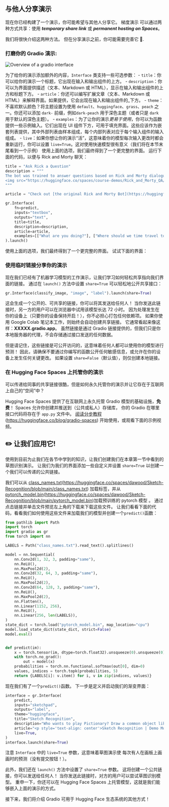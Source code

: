 ## 与他人分享演示 



现在你已经构建了一个演示，你可能希望与其他人分享它。 梯度演示
可以通过两种方式共享：使用 ***temporary share link*** 或 ***permanent hosting on Spaces***。

我们将很快介绍这两种方法。 但在分享演示之前，你可能需要完善它 💅.

### 打磨你的 Gradio 演示: 

![Overview of a gradio interface](https://huggingface.co/datasets/huggingface-course/documentation-images/resolve/main/en/chapter9/gradio-demo-overview.png "Overview of a gradio interface")

为了给你的演示添加额外的内容，`Interface` 类支持一些可选参数：
    - `title`：你可以给你的演示一个标题，它出现在输入和输出组件的上方。
    - `description`：你可以为界面提供描述（文本、Markdown 或 HTML），显示在输入和输出组件的上方和标题下方。
    - `article`：你还可以编写扩展文章（文本、Markdown 或 HTML）来解释界面。如果提供，它会出现在输入和输出组件的_下方。
    - `theme`：不喜欢默认颜色？将主题设置为使用 `default`、`huggingface`、`grass`、`peach` 之一。你还可以添加 `dark-` 前缀，例如`dark-peach` 用于深色主题（或者只是 `dark` 用于默认的深色主题）。
    - `examples`：为了让你的演示*更易于使用*，你可以为函数提供一些示例输入。它们出现在 UI 组件下方，可用于填充界面。这些应该作为嵌套列表提供，其中外部列表​​由样本组成，每个内部列表对应于每个输入组件的输入组成。
    - `live`：如果你想让你的演示“活”，这意味着你的模型每次输入更改时都会重新运行，你可以设置 `live=True`。这对使用快速模型很有意义（我们将在本节末尾看到一个示例）
使用上面的选项，我们最终得到了一个更完整的界面。 运行下面的代码，以便与 Rick and Morty 聊天：

```py
title = "Ask Rick a Question"
description = """
The bot was trained to answer questions based on Rick and Morty dialogues. Ask Rick anything!
<img src="https://huggingface.co/spaces/course-demos/Rick_and_Morty_QA/resolve/main/rick.png" width=200px>
"""

article = "Check out [the original Rick and Morty Bot](https://huggingface.co/spaces/kingabzpro/Rick_and_Morty_Bot)(https://huggingface.co/spaces/kingabzpro/Rick_and_Morty_Bot) that this demo is based off of."

gr.Interface(
    fn=predict,
    inputs="textbox",
    outputs="text",
    title=title,
    description=description,
    article=article,
    examples=[["What are you doing?"], ["Where should we time travel to?"]],
).launch()
```

使用上面的选项，我们最终得到了一个更完整的界面。 试试下面的界面：



### 使用临时链接分享你的演示 
现在我们已经有了机器学习模型的工作演示，让我们学习如何轻松共享指向我们界面的链接。
通过在 `launch()` 方法中设置 `share=True` 可以轻松地公开共享接口：

```python
gr.Interface(classify_image, "image", "label").launch(share=True)
```

这会生成一个公开的、可共享的链接，你可以将其发送给任何人！ 当你发送此链接时，另一方的用户可以在浏览器中试用该模型长达 72 小时。 因为处理发生在你的设备上（只要你的设备保持开启！），你不必担心打包任何依赖项。 如果你使用 Google Colab 笔记本工作，则始终会自动创建共享链接。 它通常看起来像这样：**XXXXX.gradio.app**。 虽然链接是通过 Gradio 链接提供的，但我们只是你本地服务器的代理，不会存储通过接口发送的任何数据。

但是请记住，这些链接是可公开访问的，这意味着任何人都可以使用你的模型进行预测！ 因此，请确保不要通过你编写的函数公开任何敏感信息，或允许在你的设备上发生任何关键更改。 如果设置 `share=False`（默认值），则仅创建本地链接。

### 在 Hugging Face Spaces 上托管你的演示 

可以传递给同事的共享链接很酷，但是如何永久托管你的演示并让它存在于互联网上自己的“空间”中？

Hugging Face Spaces 提供了在互联网上永久托管 Gradio 模型的基础设施，**免费**！ Spaces 允许你创建并推送到（公共或私人）存储库，
你的 Gradio 在哪里
接口代码将存在于 `app.py` 文件中。 [阅读分步教程](https://huggingface.co/blog/gradio-spaces)(https://huggingface.co/blog/gradio-spaces) 开始使用，或观看下面的示例视频。



## ✏️ 让我们应用它! 

使用到目前为止我们在各节中学到的知识，让我们创建我们在本章第一节中看到的草图识别演示。 让我们为我们的界面添加一些自定义并设置 `share=True` 以创建一个我们可以传递的公共链接。

我们可以从 [class_names.txt](https://huggingface.co/spaces/dawood/Sketch-Recognition/blob/main/class_names.txt)(https://huggingface.co/spaces/dawood/Sketch-Recognition/blob/main/class_names.txt) 加载标签，并从 [pytorch_model.bin](https://huggingface.co/spaces/dawood/Sketch-Recognition/blob/main/pytorch_model.bin)(https://huggingface.co/spaces/dawood/Sketch-Recognition/blob/main/pytorch_model.bin)加载预训练的 pytorch 模型 。 通过点击链接并单击文件预览左上角的下载来下载这些文件。 让我们看看下面的代码，看看我们如何使用这些文件来加载我们的模型并创建一个`predict()`函数：
```py
from pathlib import Path
import torch
import gradio as gr
from torch import nn

LABELS = Path("class_names.txt").read_text().splitlines()

model = nn.Sequential(
    nn.Conv2d(1, 32, 3, padding="same"),
    nn.ReLU(),
    nn.MaxPool2d(2),
    nn.Conv2d(32, 64, 3, padding="same"),
    nn.ReLU(),
    nn.MaxPool2d(2),
    nn.Conv2d(64, 128, 3, padding="same"),
    nn.ReLU(),
    nn.MaxPool2d(2),
    nn.Flatten(),
    nn.Linear(1152, 256),
    nn.ReLU(),
    nn.Linear(256, len(LABELS)),
)
state_dict = torch.load("pytorch_model.bin", map_location="cpu")
model.load_state_dict(state_dict, strict=False)
model.eval()


def predict(im):
    x = torch.tensor(im, dtype=torch.float32).unsqueeze(0).unsqueeze(0) / 255.0
    with torch.no_grad():
        out = model(x)
    probabilities = torch.nn.functional.softmax(out[0], dim=0)
    values, indices = torch.topk(probabilities, 5)
    return {LABELS[i]: v.item() for i, v in zip(indices, values)}
```

现在我们有了一个`predict()`函数。 下一步是定义并启动我们的渐变界面：

```py
interface = gr.Interface(
    predict,
    inputs="sketchpad",
    outputs="label",
    theme="huggingface",
    title="Sketch Recognition",
    description="Who wants to play Pictionary? Draw a common object like a shovel or a laptop, and the algorithm will guess in real time!",
    article="<p style='text-align: center'>Sketch Recognition | Demo Model</p>",
    live=True,
)
interface.launch(share=True)
```




注意 `Interface` 中的 `live=True` 参数，这意味着草图演示使
每次有人在画板上画画时的预测（没有提交按钮！）。

此外，我们还在 `launch()` 方法中设置了 `share=True` 参数。
这将创建一个公共链接，你可以发送给任何人！ 当你发送此链接时，对方的用户可以尝试草图识别模型。 重申一下，你还可以在 Hugging Face Spaces 上托管模型，这就是我们能够嵌入上面的演示的方式。

接下来，我们将介绍 Gradio 可用于 Hugging Face 生态系统的其他方式！